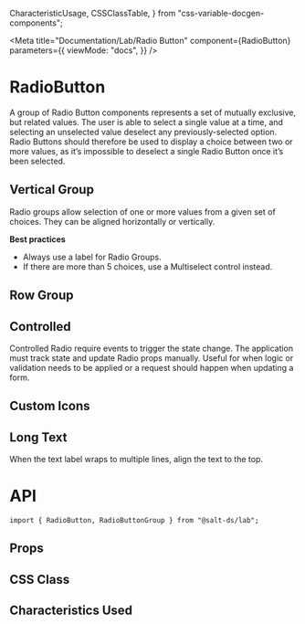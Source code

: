   CharacteristicUsage,
  CSSClassTable,
} from "css-variable-docgen-components";

<Meta
  title="Documentation/Lab/Radio Button"
  component={RadioButton}
  parameters={{
    viewMode: "docs",
  }}
/>

# RadioButton

A group of Radio Button components represents a set of mutually exclusive, but related values. The user is able to select a single value at a time, and selecting an unselected value deselect any previously-selected option. Radio Buttons should therefore be used to display a choice between two or more values, as it’s impossible to deselect a single Radio Button once it’s been selected.

## Vertical Group

Radio groups allow selection of one or more values from a given set of choices. They can be aligned horizontally or vertically.

**Best practices**

- Always use a label for Radio Groups.
- If there are more than 5 choices, use a Multiselect control instead.

<Canvas>
  <Story id="lab-radio-button--vertical-group" />
</Canvas>

## Row Group

<Canvas>
  <Story id="lab-radio-button--row-group" />
</Canvas>

## Controlled

Controlled Radio require events to trigger the state change. The application must track state and update Radio props manually. Useful for when logic or validation needs to be applied or a request should happen when updating a form.

<Canvas>
  <Story id="lab-radio-button--controlled-radio-button-group" />
</Canvas>

## Custom Icons

<Canvas>
  <Story id="lab-radio-button--custom-icons" />
</Canvas>

## Long Text

When the text label wraps to multiple lines, align the text to the top.

<Canvas>
  <Story id="lab-radio-button--long-text-radio-button-group" />
</Canvas>

# API

```
import { RadioButton, RadioButtonGroup } from "@salt-ds/lab";
```

## Props

<ArgsTable of={RadioButton} />

## CSS Class

<CSSClassTable of={RadioButton} />

## Characteristics Used

<CharacteristicUsage of={RadioButton} />
